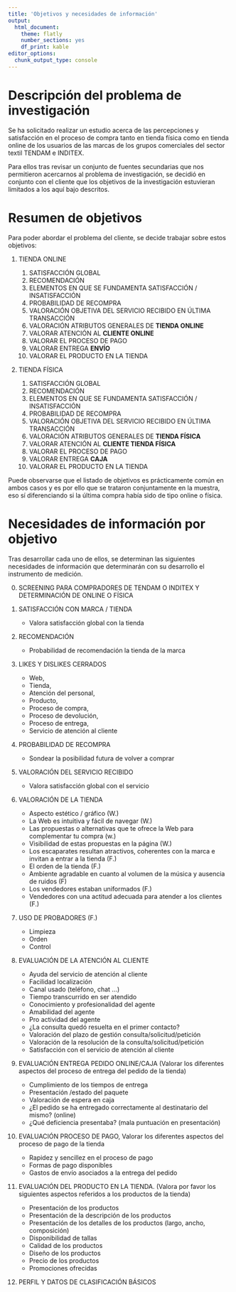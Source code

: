 ```yaml
---
title: 'Objetivos y necesidades de información'
output: 
  html_document: 
    theme: flatly
    number_sections: yes
    df_print: kable
editor_options: 
  chunk_output_type: console
---
```


# Descripción del problema de investigación

Se ha solicitado realizar un estudio acerca de las percepciones y satisfacción en el proceso de compra tanto en tienda física como en tienda online de
los usuarios de las marcas de los grupos comerciales del sector textil TENDAM e INDITEX.

Para ellos tras revisar un conjunto de fuentes secundarias que nos permitieron acercarnos al problema de investigación, se decidió en conjunto con el
cliente que los objetivos de la investigación estuvieran limitados a los aquí bajo descritos.

# Resumen de objetivos

Para poder abordar el problema del cliente, se decide trabajar sobre estos objetivos:

1.  TIENDA ONLINE

    1.  SATISFACCIÓN GLOBAL
    2.  RECOMENDACIÓN
    3.  ELEMENTOS EN QUE SE FUNDAMENTA SATISFACCIÓN / INSATISFACCIÓN
    4.  PROBABILIDAD DE RECOMPRA
    5.  VALORACIÓN OBJETIVA DEL SERVICIO RECIBIDO EN ÚLTIMA TRANSACCIÓN
    6.  VALORACIÓN ATRIBUTOS GENERALES DE **TIENDA ONLINE**
    7.  VALORAR ATENCIÓN AL **CLIENTE ONLINE**
    8.  VALORAR EL PROCESO DE PAGO
    9.  VALORAR ENTREGA **ENVÍO**
    10. VALORAR EL PRODUCTO EN LA TIENDA

2.  TIENDA FÍSICA

    1.  SATISFACCIÓN GLOBAL
    2.  RECOMENDACIÓN
    3.  ELEMENTOS EN QUE SE FUNDAMENTA SATISFACCIÓN / INSATISFACCIÓN
    4.  PROBABILIDAD DE RECOMPRA
    5.  VALORACIÓN OBJETIVA DEL SERVICIO RECIBIDO EN ÚLTIMA TRANSACCIÓN
    6.  VALORACIÓN ATRIBUTOS GENERALES DE **TIENDA FÍSICA**
    7.  VALORAR ATENCIÓN AL **CLIENTE TIENDA FÍSICA**
    8.  VALORAR EL PROCESO DE PAGO
    9.  VALORAR ENTREGA **CAJA**
    10. VALORAR EL PRODUCTO EN LA TIENDA

Puede observarse que el listado de objetivos es prácticamente común en ambos casos y es por ello que se trataron conjuntamente en la muestra, eso sí
diferenciando si la última compra había sido de tipo online o física.

# Necesidades de información por objetivo

Tras desarrollar cada uno de ellos, se determinan las siguientes necesidades de información que determinarán con su desarrollo el instrumento de
medición.

0.  SCREENING PARA COMPRADORES DE TENDAM O INDITEX Y DETERMINACIÓN DE ONLINE O FÍSICA

1.  SATISFACCIÓN CON MARCA / TIENDA

    -   Valora satisfacción global con la tienda

2.  RECOMENDACIÓN

    -   Probabilidad de recomendación la tienda de la marca

3.  LIKES Y DISLIKES CERRADOS

    -   Web,
    -   Tienda,
    -   Atención del personal,
    -   Producto,
    -   Proceso de compra,
    -   Proceso de devolución,
    -   Proceso de entrega,
    -   Servicio de atención al cliente

4.  PROBABILIDAD DE RECOMPRA

    -   Sondear la posibilidad futura de volver a comprar

5.  VALORACIÓN DEL SERVICIO RECIBIDO

    -   Valora satisfacción global con el servicio

6.  VALORACIÓN DE LA TIENDA

    -   Aspecto estético / gráfico (W.)
    -   La Web es intuitiva y fácil de navegar (W.)
    -   Las propuestas o alternativas que te ofrece la Web para complementar tu compra (w.)
    -   Visibilidad de estas propuestas en la página (W.)
    -   Los escaparates resultan atractivos, coherentes con la marca e invitan a entrar a la tienda (F.)
    -   El orden de la tienda (F.)
    -   Ambiente agradable en cuanto al volumen de la música y ausencia de ruidos (F)
    -   Los vendedores estaban uniformados (F.)
    -   Vendedores con una actitud adecuada para atender a los clientes (F.)

7.  USO DE PROBADORES (F.)

    -   Limpieza
    -   Orden
    -   Control

8.  EVALUACIÓN DE LA ATENCIÓN AL CLIENTE

    -   Ayuda del servicio de atención al cliente
    -   Facilidad localización
    -   Canal usado (teléfono, chat ...)
    -   Tiempo transcurrido en ser atendido
    -   Conocimiento y profesionalidad del agente
    -   Amabilidad del agente
    -   Pro actividad del agente
    -   ¿La consulta quedó resuelta en el primer contacto?
    -   Valoración del plazo de gestión consulta/solicitud/petición
    -   Valoración de la resolución de la consulta/solicitud/petición
    -   Satisfacción con el servicio de atención al cliente

9.  EVALUACIÓN ENTREGA PEDIDO ONLINE/CAJA (Valorar los diferentes aspectos del proceso de entrega del pedido de la tienda)

    -   Cumplimiento de los tiempos de entrega
    -   Presentación /estado del paquete
    -   Valoración de espera en caja
    -   ¿El pedido se ha entregado correctamente al destinatario del mismo? (online)
    -   ¿Qué deficiencia presentaba? (mala puntuación en presentación)

10. EVALUACIÓN PROCESO DE PAGO, Valorar los diferentes aspectos del proceso de pago de la tienda

    -   Rapidez y sencillez en el proceso de pago
    -   Formas de pago disponibles
    -   Gastos de envío asociados a la entrega del pedido

11. EVALUACIÓN DEL PRODUCTO EN LA TIENDA. (Valora por favor los siguientes aspectos referidos a los productos de la tienda)

    -   Presentación de los productos
    -   Presentación de la descripción de los productos
    -   Presentación de los detalles de los productos (largo, ancho, composición)
    -   Disponibilidad de tallas
    -   Calidad de los productos
    -   Diseño de los productos
    -   Precio de los productos
    -   Promociones ofrecidas

12. PERFIL Y DATOS DE CLASIFICACIÓN BÁSICOS
